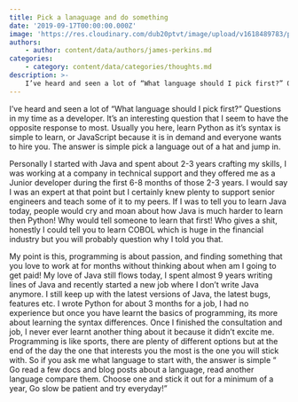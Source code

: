 ```yaml
---
title: Pick a lanaguage and do something
date: '2019-09-17T00:00:00.000Z'
image: 'https://res.cloudinary.com/dub20ptvt/image/upload/v1618489783/pick-a-language_tpbwg4.webp'
authors:
    - author: content/data/authors/james-perkins.md
categories:
    - category: content/data/categories/thoughts.md
description: >-
    I’ve heard and seen a lot of “What language should I pick first?” Questions in my time as a developer. It’s an interesting question that I seem to have the opposite response to most.
---
```


I’ve heard and seen a lot of “What language should I pick first?” Questions in my time as a developer. It’s an interesting question that I seem to have the opposite response to most. Usually you here, learn Python as it’s syntax is simple to learn, or JavaScript because it is in demand and everyone wants to hire you. The answer is simple pick a language out of a hat and jump in.

Personally I started with Java and spent about 2-3 years crafting my skills, I was working at a company in technical support and they offered me as a Junior developer during the first 6-8 months of those 2-3 years. I would say I was an expert at that point but I certainly knew plenty to support senior engineers and teach some of it to my peers.
If I was to tell you to learn Java today, people would cry and moan about how Java is much harder to learn then Python! Why would tell someone to learn that first! Who gives a shit, honestly I could tell you to learn COBOL which is huge in the financial industry but you will probably question why I told you that.

My point is this, programming is about passion, and finding something that you love to work at for months without thinking about when am I going to get paid! My love of Java still flows today, I spent almost 9 years writing lines of Java and recently started a new job where I don’t write Java anymore. I still keep up with the latest versions of Java, the latest bugs, features etc. I wrote Python for about 3 months for a job, I had no experience but once you have learnt the basics of programming, its more about learning the syntax differences. Once I finished the consultation and job, I never ever learnt another thing about it because it didn’t excite me.
Programming is like sports, there are plenty of different options but at the end of the day the one that interests you the most is the one you will stick with. So if you ask me what language to start with, the answer is simple “ Go read a few docs and blog posts about a language, read another language compare them. Choose one and stick it out for a minimum of a year, Go slow be patient and try everyday!”
